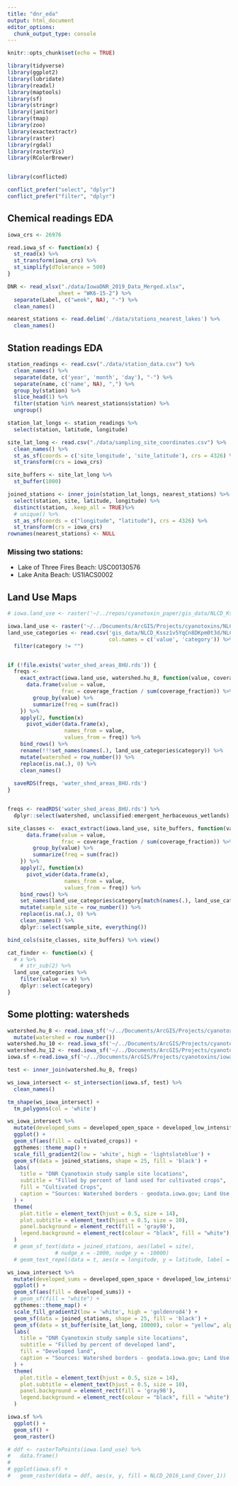 ```yaml
---
title: "dnr_eda"
output: html_document
editor_options: 
  chunk_output_type: console
---
```


```r
knitr::opts_chunk$set(echo = TRUE)

library(tidyverse)
library(ggplot2)
library(lubridate)
library(readxl)
library(maptools)
library(sf)
library(stringr)
library(janitor)
library(tmap)
library(zoo)
library(exactextractr)
library(raster)
library(rgdal)
library(rasterVis)
library(RColorBrewer)


library(conflicted)

conflict_prefer("select", "dplyr")
conflict_prefer("filter", "dplyr")
```


## Chemical readings EDA

```r

iowa_crs <- 26976

read.iowa_sf <- function(x) {
  st_read(x) %>% 
  st_transform(iowa_crs) %>% 
  st_simplify(dTolerance = 500)
}
```


```r
DNR <- read_xlsx("./data/IowaDNR_2019_Data_Merged.xlsx",
                sheet = "WK6-15-2") %>% 
  separate(Label, c("week", NA), "-") %>% 
  clean_names()

nearest_stations <- read.delim('./data/stations_nearest_lakes') %>% 
  clean_names()
```

## Station readings EDA

```r
station_readings <- read.csv("./data/station_data.csv") %>%
  clean_names() %>% 
  separate(date, c('year', 'month', 'day'), "-") %>% 
  separate(name, c('name', NA), ",") %>% 
  group_by(station) %>% 
  slice_head(1) %>% 
  filter(station %in% nearest_stations$station) %>% 
  ungroup()

station_lat_longs <- station_readings %>%
  select(station, latitude, longitude)

site_lat_long <- read.csv("./data/sampling_site_coordinates.csv") %>% 
  clean_names() %>% 
  st_as_sf(coords = c('site_longitude', 'site_latitude'), crs = 4326) %>% 
  st_transform(crs = iowa_crs)

site_buffers <- site_lat_long %>% 
  st_buffer(1000)
```

```r
joined_stations <- inner_join(station_lat_longs, nearest_stations) %>% 
  select(station, site, latitude, longitude) %>% 
  distinct(station, .keep_all = TRUE)%>% 
  # unique() %>% 
  st_as_sf(coords = c("longitude", "latitude"), crs = 4326) %>% 
  st_transform(crs = iowa_crs)
rownames(nearest_stations) <- NULL

```



### Missing two stations:

* Lake of Three Fires Beach: USC00130576
* Lake Anita Beach: US1IACS0002

## Land Use Maps

```r
# iowa.land_use <- raster('~/../repos/cyanotoxin_paper/gis_data/NLCD_Kssz1v5YqCn8DKpm0t3d/NLCD_2016_Land_Cover_L48_20190424_Kssz1v5YqCn8DKpm0t3d.tiff')

iowa.land_use <- raster('~/../Documents/ArcGIS/Projects/cyanotoxins/NLCD_2016_Land_Cover_1.tif')
land_use_categories <- read.csv('gis_data/NLCD_Kssz1v5YqCn8DKpm0t3d/NLCD_landcover_legend_2018_12_17_Kssz1v5YqCn8DKpm0t3d.csv',
                                col.names = c('value', 'category')) %>% 
  filter(category != "")


if (!file.exists('water_shed_areas_8HU.rds')) {
  freqs <-
    exact_extract(iowa.land_use, watershed.hu_8, function(value, coverage_fraction) {
      data.frame(value = value,
                 frac = coverage_fraction / sum(coverage_fraction)) %>%
        group_by(value) %>%
        summarize(freq = sum(frac))
    }) %>%
    apply(2, function(x)
      pivot_wider(data.frame(x),
                  names_from = value,
                  values_from = freq)) %>%
    bind_rows() %>%
    rename(!!!set_names(names(.), land_use_categories$category)) %>%
    mutate(watershed = row_number()) %>%
    replace(is.na(.), 0) %>%
    clean_names()
  
  saveRDS(freqs, 'water_shed_areas_8HU.rds')
}


freqs <- readRDS('water_shed_areas_8HU.rds') %>%
  dplyr::select(watershed, unclassified:emergent_herbaceuous_wetlands)

site_classes <-  exact_extract(iowa.land_use, site_buffers, function(value, coverage_fraction) {
      data.frame(value = value,
                 frac = coverage_fraction / sum(coverage_fraction)) %>%
        group_by(value) %>%
        summarize(freq = sum(frac))
    }) %>%
    apply(2, function(x)
      pivot_wider(data.frame(x),
                  names_from = value,
                  values_from = freq)) %>%
    bind_rows() %>% 
    set_names(land_use_categories$category[match(names(.), land_use_categories$value)]) %>%  
    mutate(sample_site = row_number()) %>%
    replace(is.na(.), 0) %>%
    clean_names() %>% 
    dplyr::select(sample_site, everything()) 

bind_cols(site_classes, site_buffers) %>% view()

cat_finder <- function(x) {
  # x %>% 
    # str_sub(2) %>% 
  land_use_categories %>% 
    filter(value == x) %>% 
    dplyr::select(category)
}
```



## Some plotting: watersheds

```r
watershed.hu_8 <- read.iowa_sf('~/../Documents/ArcGIS/Projects/cyanotoxins/WBD_HU_08_10_12/WBD_HU_08_IA.shp') %>% 
  mutate(watershed = row_number())
watershed.hu_10 <- read.iowa_sf('~/../Documents/ArcGIS/Projects/cyanotoxins/WBD_HU_08_10_12/WBD_HU_10_IA.shp')
watershed.hu_12 <- read.iowa_sf('~/../Documents/ArcGIS/Projects/cyanotoxins/WBD_HU_08_10_12/WBD_HU_12_IA.shp')
iowa.sf <-read.iowa_sf('~/../Documents/ArcGIS/Projects/cyanotoxins/iowa_border')
```

```r
test <- inner_join(watershed.hu_8, freqs) 
```


```r
ws_iowa_intersect <- st_intersection(iowa.sf, test) %>% 
  clean_names()
```

```r
tm_shape(ws_iowa_intersect) + 
  tm_polygons(col = 'white')
```

```r
ws_iowa_intersect %>% 
  mutate(developed_sums = developed_open_space + developed_low_intensity + developed_medium_intensity + developed_high_intensity) %>% 
  ggplot() + 
  geom_sf(aes(fill = cultivated_crops)) + 
  ggthemes::theme_map() +
  scale_fill_gradient2(low = 'white', high = 'lightslateblue') +
  geom_sf(data = joined_stations, shape = 25, fill = 'black') +
  labs(
    title = "DNR Cyanotoxin study sample site locations",
    subtitle = "Filled by percent of land used for cultivated crops",
    fill = "Cultivated Crops",
    caption = "Sources: Watershed borders - geodata.iowa.gov; Land Use information- mrlc.gov"
  ) + 
  theme(
    plot.title = element_text(hjust = 0.5, size = 14),
    plot.subtitle = element_text(hjust = 0.5, size = 10),
    panel.background = element_rect(fill = 'gray98'),
    legend.background = element_rect(colour = "black", fill = "white"),
  )
  # geom_sf_text(data = joined_stations, aes(label = site),
               # nudge_x = -1000, nudge_y = -10000)
  # geom_text_repel(data = t, aes(x = longitude, y = latitude, label = site))
```

```r
ws_iowa_intersect %>% 
  mutate(developed_sums = developed_open_space + developed_low_intensity + developed_medium_intensity + developed_high_intensity) %>% 
  ggplot() + 
  geom_sf(aes(fill = developed_sums)) +
  # geom_sf(fill = "white") + 
  ggthemes::theme_map() +
  scale_fill_gradient2(low = 'white', high = 'goldenrod4') +
  geom_sf(data = joined_stations, shape = 25, fill = 'black') +
  geom_sf(data = st_buffer(site_lat_long, 10000), color = "yellow", alpha = 0.5) +
  labs(
    title = "DNR Cyanotoxin study sample site locations",
    subtitle = "Filled by percent of developed land",
    fill = "Developed land",
    caption = "Sources: Watershed borders - geodata.iowa.gov; Land Use information- mrlc.gov"
  ) + 
  theme(
    plot.title = element_text(hjust = 0.5, size = 14),
    plot.subtitle = element_text(hjust = 0.5, size = 10),
    panel.background = element_rect(fill = 'gray98'),
    legend.background = element_rect(colour = "black", fill = "white"),
  )
```
```r
iowa.sf %>% 
  ggplot() + 
  geom_sf() + 
  geom_raster()
```



```r

# ddf <- rasterToPoints(iowa.land_use) %>% 
#   data.frame()
# 
# ggplot(iowa.sf) + 
#   geom_raster(data = ddf, aes(x, y, fill = NLCD_2016_Land_Cover_1))
```

